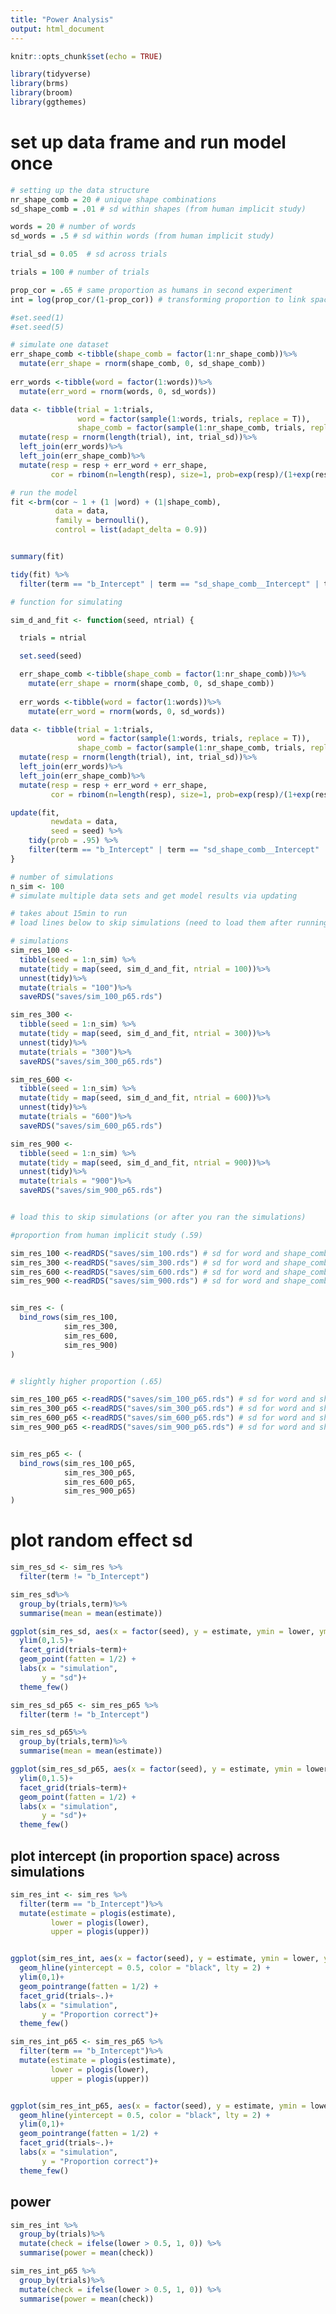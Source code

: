 ```yaml
---
title: "Power Analysis"
output: html_document
---
```


```r
knitr::opts_chunk$set(echo = TRUE)

library(tidyverse)
library(brms)
library(broom)
library(ggthemes)

```

# set up data frame and run model once

```r

# setting up the data structure
nr_shape_comb = 20 # unique shape combinations
sd_shape_comb = .01 # sd within shapes (from human implicit study)

words = 20 # number of words
sd_words = .5 # sd within words (from human implicit study)

trial_sd = 0.05  # sd across trials

trials = 100 # number of trials 

prop_cor = .65 # same proportion as humans in second experiment
int = log(prop_cor/(1-prop_cor)) # transforming proportion to link space

#set.seed(1)
#set.seed(5)

# simulate one dataset
err_shape_comb <-tibble(shape_comb = factor(1:nr_shape_comb))%>%
  mutate(err_shape = rnorm(shape_comb, 0, sd_shape_comb))
                                       
err_words <-tibble(word = factor(1:words))%>%
  mutate(err_word = rnorm(words, 0, sd_words))

data <- tibble(trial = 1:trials,
               word = factor(sample(1:words, trials, replace = T)),
               shape_comb = factor(sample(1:nr_shape_comb, trials, replace = T))) %>%
  mutate(resp = rnorm(length(trial), int, trial_sd))%>%
  left_join(err_words)%>%
  left_join(err_shape_comb)%>%
  mutate(resp = resp + err_word + err_shape,
         cor = rbinom(n=length(resp), size=1, prob=exp(resp)/(1+exp(resp))))

# run the model 
fit <-brm(cor ~ 1 + (1 |word) + (1|shape_comb),
          data = data,
          family = bernoulli(),
          control = list(adapt_delta = 0.9))


summary(fit)

tidy(fit) %>%
  filter(term == "b_Intercept" | term == "sd_shape_comb__Intercept" | term == "sd_word__Intercept")
```

```r
# function for simulating

sim_d_and_fit <- function(seed, ntrial) {

  trials = ntrial 

  set.seed(seed)

  err_shape_comb <-tibble(shape_comb = factor(1:nr_shape_comb))%>%
    mutate(err_shape = rnorm(shape_comb, 0, sd_shape_comb))
                                       
  err_words <-tibble(word = factor(1:words))%>%
    mutate(err_word = rnorm(words, 0, sd_words))

data <- tibble(trial = 1:trials,
               word = factor(sample(1:words, trials, replace = T)),
               shape_comb = factor(sample(1:nr_shape_comb, trials, replace = T))) %>%
  mutate(resp = rnorm(length(trial), int, trial_sd))%>%
  left_join(err_words)%>%
  left_join(err_shape_comb)%>%
  mutate(resp = resp + err_word + err_shape,
         cor = rbinom(n=length(resp), size=1, prob=exp(resp)/(1+exp(resp))))

update(fit,
         newdata = data, 
         seed = seed) %>% 
    tidy(prob = .95) %>% 
    filter(term == "b_Intercept" | term == "sd_shape_comb__Intercept" | term == "sd_word__Intercept")
}

```



```r

# number of simulations
n_sim <- 100
# simulate multiple data sets and get model results via updating

# takes about 15min to run 
# load lines below to skip simulations (need to load them after running simulation anyway becasue output is automatically saved)

# simulations
sim_res_100 <-
  tibble(seed = 1:n_sim) %>% 
  mutate(tidy = map(seed, sim_d_and_fit, ntrial = 100))%>%
  unnest(tidy)%>%
  mutate(trials = "100")%>%
  saveRDS("saves/sim_100_p65.rds")

sim_res_300 <-
  tibble(seed = 1:n_sim) %>% 
  mutate(tidy = map(seed, sim_d_and_fit, ntrial = 300))%>%
  unnest(tidy)%>%
  mutate(trials = "300")%>%
  saveRDS("saves/sim_300_p65.rds")

sim_res_600 <-
  tibble(seed = 1:n_sim) %>% 
  mutate(tidy = map(seed, sim_d_and_fit, ntrial = 600))%>%
  unnest(tidy)%>%
  mutate(trials = "600")%>%
  saveRDS("saves/sim_600_p65.rds")

sim_res_900 <-
  tibble(seed = 1:n_sim) %>% 
  mutate(tidy = map(seed, sim_d_and_fit, ntrial = 900))%>%
  unnest(tidy)%>%
  mutate(trials = "900")%>%
  saveRDS("saves/sim_900_p65.rds")


# load this to skip simulations (or after you ran the simulations)

#proportion from human implicit study (.59)

sim_res_100 <-readRDS("saves/sim_100.rds") # sd for word and shape_comb variation based on model for human implicit data, 100 trials
sim_res_300 <-readRDS("saves/sim_300.rds") # sd for word and shape_comb variation based on model for human implicit data, 300 trials
sim_res_600 <-readRDS("saves/sim_600.rds") # sd for word and shape_comb variation based on model for human implicit data, 600 trials
sim_res_900 <-readRDS("saves/sim_900.rds") # sd for word and shape_comb variation based on model for human implicit data, 900 trials


sim_res <- (
  bind_rows(sim_res_100,
            sim_res_300,
            sim_res_600,
            sim_res_900)
)


# slightly higher proportion (.65)

sim_res_100_p65 <-readRDS("saves/sim_100_p65.rds") # sd for word and shape_comb variation based on model for human implicit data, 100 trials
sim_res_300_p65 <-readRDS("saves/sim_300_p65.rds") # sd for word and shape_comb variation based on model for human implicit data, 300 trials
sim_res_600_p65 <-readRDS("saves/sim_600_p65.rds") # sd for word and shape_comb variation based on model for human implicit data, 600 trials
sim_res_900_p65 <-readRDS("saves/sim_900_p65.rds") # sd for word and shape_comb variation based on model for human implicit data, 900 trials


sim_res_p65 <- (
  bind_rows(sim_res_100_p65,
            sim_res_300_p65,
            sim_res_600_p65,
            sim_res_900_p65)
)

```

# plot random effect sd

```r
sim_res_sd <- sim_res %>%
  filter(term != "b_Intercept")

sim_res_sd%>%
  group_by(trials,term)%>%
  summarise(mean = mean(estimate))

ggplot(sim_res_sd, aes(x = factor(seed), y = estimate, ymin = lower, ymax = upper)) +
  ylim(0,1.5)+
  facet_grid(trials~term)+
  geom_point(fatten = 1/2) +
  labs(x = "simulation",
       y = "sd")+
  theme_few()
```


```r
sim_res_sd_p65 <- sim_res_p65 %>%
  filter(term != "b_Intercept")

sim_res_sd_p65%>%
  group_by(trials,term)%>%
  summarise(mean = mean(estimate))

ggplot(sim_res_sd_p65, aes(x = factor(seed), y = estimate, ymin = lower, ymax = upper)) +
  ylim(0,1.5)+
  facet_grid(trials~term)+
  geom_point(fatten = 1/2) +
  labs(x = "simulation",
       y = "sd")+
  theme_few()
```

## plot intercept (in proportion space) across simulations

```r
sim_res_int <- sim_res %>%
  filter(term == "b_Intercept")%>%
  mutate(estimate = plogis(estimate),
         lower = plogis(lower),
         upper = plogis(upper))


ggplot(sim_res_int, aes(x = factor(seed), y = estimate, ymin = lower, ymax = upper)) +
  geom_hline(yintercept = 0.5, color = "black", lty = 2) +
  ylim(0,1)+
  geom_pointrange(fatten = 1/2) +
  facet_grid(trials~.)+
  labs(x = "simulation",
       y = "Proportion correct")+
  theme_few()
```

```r
sim_res_int_p65 <- sim_res_p65 %>%
  filter(term == "b_Intercept")%>%
  mutate(estimate = plogis(estimate),
         lower = plogis(lower),
         upper = plogis(upper))


ggplot(sim_res_int_p65, aes(x = factor(seed), y = estimate, ymin = lower, ymax = upper)) +
  geom_hline(yintercept = 0.5, color = "black", lty = 2) +
  ylim(0,1)+
  geom_pointrange(fatten = 1/2) +
  facet_grid(trials~.)+
  labs(x = "simulation",
       y = "Proportion correct")+
  theme_few()
```

##  power
```r
sim_res_int %>%
  group_by(trials)%>%
  mutate(check = ifelse(lower > 0.5, 1, 0)) %>% 
  summarise(power = mean(check))
```

```r
sim_res_int_p65 %>%
  group_by(trials)%>%
  mutate(check = ifelse(lower > 0.5, 1, 0)) %>% 
  summarise(power = mean(check))
```


